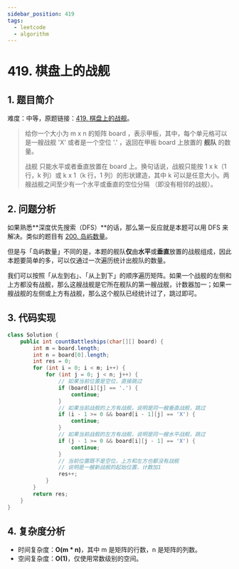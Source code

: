 ```yaml
---
sidebar_position: 419
tags:
  - leetcode
  - algorithm
---
```


# 419. 棋盘上的战舰

## 1. 题目简介

难度：<Yellow>中等</Yellow>，原题链接：[419. 棋盘上的战舰](https://leetcode.cn/problems/battleships-in-a-board/)。

> 给你一个大小为 m x n 的矩阵 board ，表示甲板，其中，每个单元格可以是一艘战舰 'X' 或者是一个空位 '.' ，返回在甲板 board 上放置的 **舰队** 的数量。
>
> 战舰 只能水平或者垂直放置在 board 上。换句话说，战舰只能按 1 x k（1 行，k 列）或 k x 1（k 行，1 列）的形状建造，其中 k 可以是任意大小。两艘战舰之间至少有一个水平或垂直的空位分隔 （即没有相邻的战舰）。

## 2. 问题分析

如果熟悉**深度优先搜索（DFS）**的话，那么第一反应就是本题可以用 DFS 来解决。类似的题目有 [200. 岛屿数量](https://leetcode.cn/problems/number-of-islands/)。

但是与「岛屿数量」不同的是，本题的舰队**仅**由**水平**或**垂直**放置的战舰组成，因此本题要简单的多，可以仅通过一次遍历统计出舰队的数量。

我们可以按照「从左到右」、「从上到下」的顺序遍历矩阵。如果一个战舰的左侧和上方都没有战舰，那么这艘战舰是它所在舰队的第一艘战舰，计数器加一；如果一艘战舰的左侧或上方有战舰，那么这个舰队已经统计过了，跳过即可。

## 3. 代码实现

```java
class Solution {
    public int countBattleships(char[][] board) {
        int m = board.length;
        int n = board[0].length;
        int res = 0;
        for (int i = 0; i < m; i++) {
            for (int j = 0; j < n; j++) {
                // 如果当前位置是空位，直接跳过
                if (board[i][j] == '.') {
                    continue;
                }
                // 如果当前战舰的上方有战舰，说明是同一艘垂直战舰，跳过
                if (i - 1 >= 0 && board[i - 1][j] == 'X') {
                    continue;
                }
                // 如果当前战舰的左方有战舰，说明是同一艘水平战舰，跳过
                if (j - 1 >= 0 && board[i][j - 1] == 'X') {
                    continue;
                }
                // 当前位置既不是空位，上方和左方也都没有战舰
                // 说明是一艘新战舰的起始位置，计数加1
                res++;
            }
        }
        return res;
    }
}
```

## 4. 复杂度分析

- 时间复杂度：**O(m * n)**，其中 m 是矩阵的行数，n 是矩阵的列数。
- 空间复杂度：**O(1)**，仅使用常数级别的空间。
